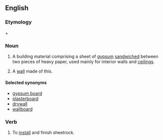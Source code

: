 {{see|Sheetrock}}
==English==
===Etymology===
{{term|sheet|lang=en}} + {{term|rock|lang=en}}

===Noun===
{{en-noun|-}}
# {{uncountable}} A building material comprising a sheet of [[gypsum]] [[sandwiched]] between two pieces of heavy paper, used mainly for interior walls and [[ceiling]]s.
# {{rfv-sense|Maybe, but I'd like to see whether it's countable, capitalized etc.}} A [[wall]] made of this.

====Selected synonyms====
* [[gypsum board]]
* [[plasterboard]]
* [[drywall]]
* [[wallboard]]

===Verb===
{{en-verb}}
# To [[install]] and finish sheetrock.